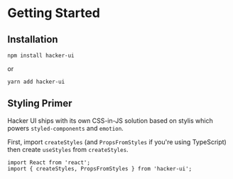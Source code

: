 
# Getting Started

## Installation

```
npm install hacker-ui
```

or

```
yarn add hacker-ui
```

## Styling Primer

Hacker UI ships with its own CSS-in-JS solution based on <Anchor href="https://github.com/thysultan/stylis.js" target="_blank" rel="noopener noreferrer">stylis</Anchor> which powers `styled-components` and `emotion`.

First, import `createStyles` (and `PropsFromStyles` if you're using TypeScript) then create `useStyles` from `createStyles`.

```tsx
import React from 'react';
import { createStyles, PropsFromStyles } from 'hacker-ui';


```
